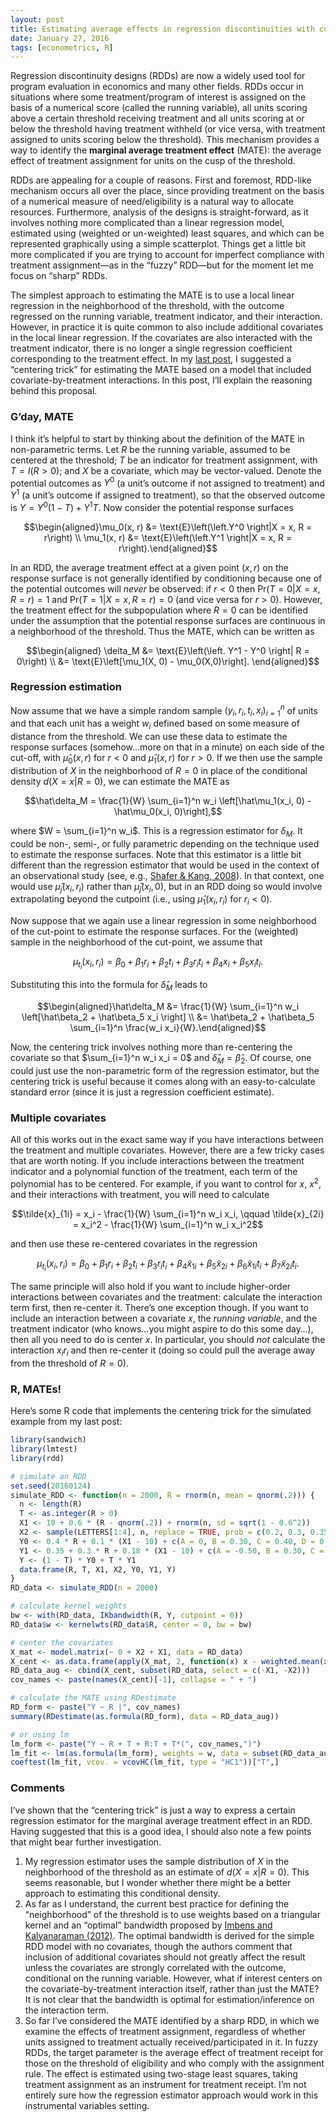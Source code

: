 ```yaml
---
layout: post
title: Estimating average effects in regression discontinuities with covariate interactions
date: January 27, 2016
tags: [econometrics, R]
---
```


Regression discontinuity designs (RDDs) are now a widely used tool for program evaluation in economics and many other fields. RDDs occur in situations where some treatment/program of interest is assigned on the basis of a numerical score (called the running variable), all units scoring above a certain threshold receiving treatment and all units scoring at or below the threshold having treatment withheld (or vice versa, with treatment assigned to units scoring below the threshold). This mechanism provides a way to identify the __marginal average treatment effect__ (MATE): the average effect of treatment assignment for units on the cusp of the threshold. 

RDDs are appealing for a couple of reasons. First and foremost, RDD-like mechanism occurs all over the place, since providing treatment on the basis of a numerical measure of need/eligibility is a natural way to allocate resources. Furthermore, analysis of the designs is straight-forward, as it involves nothing more complicated than a linear regression model, estimated using (weighted or un-weighted) least squares, and which can be represented graphically using a simple scatterplot. Things get a little bit more complicated if you are trying to account for imperfect compliance with treatment assignment---as in the "fuzzy" RDD---but for the moment let me focus on "sharp" RDDs.

The simplest approach to estimating the MATE is to use a local linear regression in the neighborhood of the threshold, with the outcome regressed on the running variable, treatment indicator, and their interaction. However, in practice it is quite common to also include additional covariates in the local linear regression. If the covariates are also interacted with the treatment indicator, there is no longer a single regression coefficient corresponding to the treatment effect. In my [last post]({{site.url}}/rdd-interactions), I suggested a "centering trick" for estimating the MATE based on a model that included covariate-by-treatment interactions. In this post, I'll explain the reasoning behind this proposal. 

### G'day, MATE

I think it's helpful to start by thinking about the definition of the MATE in non-parametric terms. Let $R$ be the running variable, assumed to be centered at the threshold; $T$ be an indicator for treatment assignment, with $T = I(R > 0)$; and $X$ be a covariate, which may be vector-valued. Denote the potential outcomes as $Y^0$ (a unit's outcome if not assigned to treatment) and $Y^1$ (a unit's outcome if assigned to treatment), so that the observed outcome is $Y = Y^0 (1 - T) + Y^1 T$. Now consider the potential response surfaces

$$\begin{aligned}\mu_0(x, r) &= \text{E}\left(\left.Y^0 \right|X = x, R = r\right) \\ \mu_1(x, r) &= \text{E}\left(\left.Y^1 \right|X = x, R = r\right).\end{aligned}$$

In an RDD, the average treatment effect at a given point $(x, r)$ on the response surface is not generally identified by conditioning because one of the potential outcomes will _never_ be observed: if $r < 0$ then $\text{Pr}( T = 0 \vert X = x, R = r) = 1$ and $\text{Pr}( T = 1 \vert X = x, R = r) = 0$ (and vice versa for $r > 0$). However, the treatment effect for the subpopulation where $R = 0$ can be identified under the assumption that the potential response surfaces are continuous in a neighborhood of the threshold. Thus the MATE, which can be written as

$$\begin{aligned}
\delta_M &= \text{E}\left(\left. Y^1 - Y^0 \right| R = 0\right) \\
&= \text{E}\left[\mu_1(X, 0) - \mu_0(X,0)\right].
\end{aligned}$$

### Regression estimation

Now assume that we have a simple random sample $\left(y_i,r_i,t_i, x_i\right)_{i=1}^n$ of units and that each unit has a weight $w_i$ defined based on some measure of distance from the threshold. We can use these data to estimate the response surfaces (somehow...more on that in a minute) on each side of the cut-off, with $\hat\mu_0(x, r)$ for $r < 0$ and $\hat\mu_1(x, r)$ for $r > 0$. If we then use the sample distribution of $X$ in the neighborhood of $R = 0$ in place of the conditional density $d\left(X = x \vert R = 0\right)$, we can estimate the MATE as 

$$\hat\delta_M = \frac{1}{W} \sum_{i=1}^n w_i \left[\hat\mu_1(x_i, 0) - \hat\mu_0(x_i, 0)\right],$$

where $W = \sum_{i=1}^n w_i$. This is a regression estimator for $\delta_M$. It could be non-, semi-, or fully parametric depending on the technique used to estimate the response surfaces. Note that this estimator is a little bit different than the regression estimator that would be used in the context of an observational study (see, e.g., [Shafer & Kang, 2008](http://psycnet.apa.org/doi/10.1037/a0014268)). In that context, one would use $\hat\mu_j(x_i, r_i)$ rather than $\hat\mu_j(x_i, 0)$, but in an RDD doing so would involve extrapolating beyond the cutpoint (i.e., using $\hat\mu_1(x_i, r_i)$ for $r_i < 0$). 

Now suppose that we again use a linear regression in some neighborhood of the cut-point to estimate the response surfaces. For the (weighted) sample in the neighborhood of the cut-point, we assume that

$$\mu_{t_i}(x_i, r_i) = \beta_0 + \beta_1 r_i + \beta_2 t_i + \beta_3 r_i t_i + \beta_4 x_i + \beta_5 x_i t_i.$$

Substituting this into the formula for $\hat\delta_M$ leads to 

$$\begin{aligned}\hat\delta_M &= \frac{1}{W} \sum_{i=1}^n w_i \left[\hat\beta_2 + \hat\beta_5 x_i \right] \\
&= \hat\beta_2 + \hat\beta_5 \sum_{i=1}^n \frac{w_i x_i}{W}.\end{aligned}$$

Now, the centering trick involves nothing more than re-centering the covariate so that $\sum_{i=1}^n w_i x_i = 0$ and $\hat\delta_M = \hat\beta_2$. Of course, one could just use the non-parametric form of the regression estimator, but the centering trick is useful because it comes along with an easy-to-calculate standard error (since it is just a regression coefficient estimate). 

### Multiple covariates

All of this works out in the exact same way if you have interactions between the treatment and multiple covariates. However, there are a few tricky cases that are worth noting. If you include interactions between the treatment indicator and a polynomial function of the treatment, each term of the polynomial has to be centered. For example, if you want to control for $x$, $x^2$, and their interactions with treatment, you will need to calculate

$$\tilde{x}_{1i} = x_i - \frac{1}{W} \sum_{i=1}^n w_i x_i, \qquad \tilde{x}_{2i} = x_i^2 - \frac{1}{W} \sum_{i=1}^n w_i x_i^2$$

and then use these re-centered covariates in the regression 

$$\mu_{t_i}(x_i, r_i) = \beta_0 + \beta_1 r_i + \beta_2 t_i + \beta_3 r_i t_i + \beta_4 \tilde{x}_{1i} + \beta_5 \tilde{x}_{2i} + \beta_6 \tilde{x}_{1i} t_i + \beta_7 \tilde{x}_{2i} t_i.$$

The same principle will also hold if you want to include higher-order interactions between covariates and the treatment: calculate the interaction term first, then re-center it. There's one exception though. If you want to include an interaction between a covariate $x$, the _running variable_, and the treatment indicator (who knows...you might aspire to do this some day...), then all you need to do is center $x$. In particular, you should _not_ calculate the interaction $x_i r_i$ and then re-center it (doing so could pull the average away from the threshold of $R = 0$). 

### R, MATEs!

Here's some R code that implements the centering trick for the simulated example from my last post:

```r
library(sandwich)
library(lmtest)
library(rdd)

# simulate an RDD
set.seed(20160124)
simulate_RDD <- function(n = 2000, R = rnorm(n, mean = qnorm(.2))) {
  n <- length(R)
  T <- as.integer(R > 0)
  X1 <- 10 + 0.6 * (R - qnorm(.2)) + rnorm(n, sd = sqrt(1 - 0.6^2))
  X2 <- sample(LETTERS[1:4], n, replace = TRUE, prob = c(0.2, 0.3, 0.35, 0.15))
  Y0 <- 0.4 * R + 0.1 * (X1 - 10) + c(A = 0, B = 0.30, C = 0.40, D = 0.55)[X2] + rnorm(n, sd = 0.9)
  Y1 <- 0.35 + 0.3 * R + 0.18 * (X1 - 10) + c(A = -0.50, B = 0.30, C = 0.20, D = 0.60)[X2] + rnorm(n, sd = 0.9)
  Y <- (1 - T) * Y0 + T * Y1
  data.frame(R, T, X1, X2, Y0, Y1, Y)
}
RD_data <- simulate_RDD(n = 2000)

# calculate kernel weights
bw <- with(RD_data, IKbandwidth(R, Y, cutpoint = 0))
RD_data$w <- kernelwts(RD_data$R, center = 0, bw = bw)

# center the covariates
X_mat <- model.matrix(~ 0 + X2 + X1, data = RD_data)
X_cent <- as.data.frame(apply(X_mat, 2, function(x) x - weighted.mean(x, w = RD_data$w)))
RD_data_aug <- cbind(X_cent, subset(RD_data, select = c(-X1, -X2)))
cov_names <- paste(names(X_cent)[-1], collapse = " + ")

# calculate the MATE using RDestimate
RD_form <- paste("Y ~ R |", cov_names)
summary(RDestimate(as.formula(RD_form), data = RD_data_aug))

# or using lm
lm_form <- paste("Y ~ R + T + R:T + T*(", cov_names,")")
lm_fit <- lm(as.formula(lm_form), weights = w, data = subset(RD_data_aug, w > 0))
coeftest(lm_fit, vcov. = vcovHC(lm_fit, type = "HC1"))["T",]
```


### Comments

I've shown that the "centering trick" is just a way to express a certain regression estimator for the marginal average treatment effect in an RDD. Having suggested that this is a good idea, I should also note a few points that might bear further investigation. 

1. My regression estimator uses the sample distribution of $X$ in the neighborhood of the threshold as an estimate of $d(X = x \vert R = 0)$. This seems reasonable, but I wonder whether there might be a better approach to estimating this conditional density.
2. As far as I understand, the current best practice for defining the "neighborhood" of the threshold is to use weights based on a triangular kernel and an "optimal" bandwidth proposed by [Imbens and Kalyanaraman (2012)](http://doi.org/10.1093/restud/rdr043). The optimal bandwidth is derived for the simple RDD model with no covariates, though the authors comment that inclusion of additional covariates should not greatly affect the result unless the covariates are strongly correlated with the outcome, conditional on the running variable. However, what if interest centers on the covariate-by-treatment interaction itself, rather than just the MATE? It is not clear that the bandwidth is optimal for estimation/inference on the interaction term. 
3. So far I've considered the MATE identified by a sharp RDD, in which we examine the effects of treatment assignment, regardless of whether units assigned to treatment actually received/participated in it. In fuzzy RDDs, the target parameter is the average effect of treatment receipt for those on the threshold of eligibility and who comply with the assignment rule. The effect is estimated using two-stage least squares, taking treatment assignment as an instrument for treatment receipt. I'm not entirely sure how the regression estimator approach would work in this instrumental variables setting.
